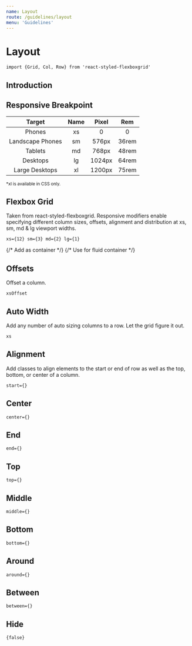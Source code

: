 ```yaml
---
name: Layout
route: /guidelines/layout
menu: 'Guidelines'
---
```


<GlobalStyle />

# Layout
```import {Grid, Col, Row} from 'react-styled-flexboxgrid'```


<Row>
  <Col xs={1}><GridBlock /></Col>
  <Col xs={1}><GridBlock /></Col>
  <Col xs={1}><GridBlock /></Col>
  <Col xs={1}><GridBlock /></Col>
  <Col xs={1}><GridBlock /></Col>
  <Col xs={1}><GridBlock /></Col>
  <Col xs={1}><GridBlock /></Col>
  <Col xs={1}><GridBlock /></Col>
  <Col xs={1}><GridBlock /></Col>
  <Col xs={1}><GridBlock /></Col>
  <Col xs={1}><GridBlock /></Col>
  <Col xs={1}><GridBlock /></Col>
</Row>
<Row>
  <Col xs={12} sm={3} md={2} lg={1}><GridBlock /></Col>
  <Col xs={6} sm={6} md={8} lg={10}><GridBlock /></Col>
  <Col xs={6} sm={3} md={2} lg={1}><GridBlock /></Col>
</Row>
<Row>
  <Col xs={12} sm={3} md={2} lg={1}><GridBlock /></Col>
  <Col xs={12} sm={9} md={10} lg={11}><GridBlock /></Col>
</Row>
<Row>
  <Col xs={10} sm={6} md={8} lg={10}><GridBlock /></Col>
  <Col xs={2} sm={6} md={4} lg={2}><GridBlock /></Col>
</Row>


## Introduction


## Responsive Breakpoint
| Target            | Name    | Pixel     | Rem     |
| :---------------: | :-----: | :-------: | :-----: |
| Phones            | xs      | 0         | 0       |
| Landscape Phones  | sm      | 576px     | 36rem   |
| Tablets           | md      | 768px     | 48rem   |
| Desktops          | lg      | 1024px    | 64rem   |
| Large Desktops    | xl      | 1200px    | 75rem   |

<small>*xl is available in CSS only.</small>


## Flexbox Grid
Taken from react-styled-flexboxgrid.
Responsive modifiers enable specifying different column sizes, offsets, alignment and distribution at xs, sm, md & lg viewport widths.

`xs={12} sm={3} md={2} lg={1}`


<Playground>
    {/* Add <Grid> as container */}
    {/* Use <Grid fluid> for fluid container */}

  <Row>
    <Col xs={12} sm={3} md={2} lg={1}><GridBlock /></Col>
    <Col xs={6} sm={6} md={8} lg={10}><GridBlock /></Col>
    <Col xs={6} sm={3} md={2} lg={1}><GridBlock /></Col>
  </Row>
  <Row>
    <Col xs={12} sm={3} md={2} lg={1}><GridBlock /></Col>
    <Col xs={12} sm={9} md={10} lg={11}><GridBlock /></Col>
  </Row>
  <Row>
    <Col xs={10} sm={6} md={8} lg={10}><GridBlock /></Col>
    <Col xs={2} sm={6} md={4} lg={2}><GridBlock /></Col>
  </Row>
</Playground>


## Offsets
Offset a column.

```xsOffset```

<Playground>
  <Row>
    <Col xsOffset={11} xs={1}><GridBlock /></Col>
    <Col xsOffset={10} xs={2}><GridBlock /></Col>
    <Col xsOffset={9} xs={3}><GridBlock /></Col>
    <Col xsOffset={8} xs={4}><GridBlock /></Col>
    <Col xsOffset={7} xs={5}><GridBlock /></Col>
    <Col xsOffset={6} xs={6}><GridBlock /></Col>
    <Col xsOffset={5} xs={7}><GridBlock /></Col>
    <Col xsOffset={4} xs={8}><GridBlock /></Col>
    <Col xsOffset={3} xs={9}><GridBlock /></Col>
    <Col xsOffset={2} xs={10}><GridBlock /></Col>
    <Col xsOffset={1} xs={11}><GridBlock /></Col>
  </Row>
</Playground>


## Auto Width
Add any number of auto sizing columns to a row. Let the grid figure it out.

```xs```

<Playground>
  <Row>
    <Col xs><GridBlock /></Col>
    <Col xs><GridBlock /></Col>
  </Row>
  <Row>
    <Col xs><GridBlock /></Col>
    <Col xs><GridBlock /></Col>
    <Col xs><GridBlock /></Col>
  </Row>
</Playground>


## Alignment
Add classes to align elements to the start or end of row as well as the top, bottom, or center of a column.

```start={}```

<Playground>
  <Row>
    <Col xs={12}>
      <GridBlock>
        <Row start="xs">
          <Col xs={6}><GridBlock darker/></Col>
        </Row>
      </GridBlock>
    </Col>
  </Row>
</Playground>


## Center
```center={}```

<Playground>
  <Row>
    <Col xs={12}>
      <GridBlock>
        <Row center="xs">
          <Col xs={6}><GridBlock darker/></Col>
        </Row>
      </GridBlock>
    </Col>
  </Row>
</Playground>


## End
```end={}```

<Playground>
  <Row>
    <Col xs={12}>
      <GridBlock>
        <Row end="xs">
          <Col xs={6}><GridBlock darker/></Col>
        </Row>
      </GridBlock>
    </Col>
  </Row>
</Playground>


## Top
```top={}```

<Playground>
  <Row top="xs">
    <Col xs={6}><GridBlock /></Col>
    <Col xs={6}><GridBlock shorter/></Col>
  </Row>
</Playground>


## Middle
```middle={}```

<Playground>
  <Row middle="xs">
    <Col xs={6}><GridBlock /></Col>
    <Col xs={6}><GridBlock shorter/></Col>
  </Row>
</Playground>


## Bottom
```bottom={}```

<Playground>
  <Row bottom="xs">
    <Col xs={6}><GridBlock /></Col>
    <Col xs={6}><GridBlock shorter/></Col>
  </Row>
</Playground>


## Around
```around={}```

<Playground>
  <Row>
    <Col xs={12}>
      <GridBlock>
        <Row around="xs">
          <Col xs={2}><GridBlock darker/></Col>
          <Col xs={2}><GridBlock darker/></Col>
          <Col xs={2}><GridBlock darker/></Col>
        </Row>
      </GridBlock>
    </Col>
  </Row>
</Playground>


## Between
```between={}```

<Playground>
  <Row>
    <Col xs={12}>
      <GridBlock>
        <Row between="xs">
          <Col xs={2}><GridBlock darker/></Col>
          <Col xs={2}><GridBlock darker/></Col>
          <Col xs={2}><GridBlock darker/></Col>
        </Row>
      </GridBlock>
    </Col>
  </Row>
</Playground>



## Hide
```{false}```

<Playground>
  <Row>
    <Col xs={12} md={6}><GridBlock /></Col>
    <Col xs={false} md={6}><GridBlock /></Col>
  </Row>
</Playground>


